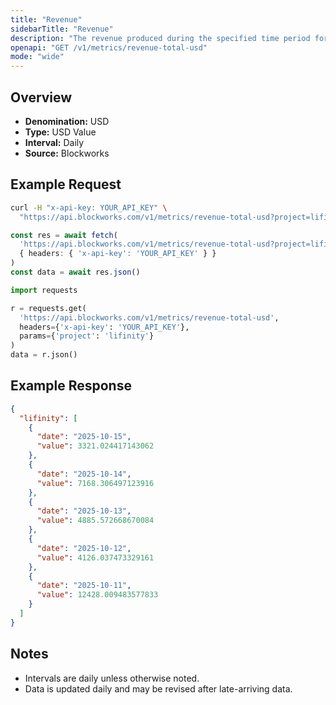 ```yaml
---
title: "Revenue"
sidebarTitle: "Revenue"
description: "The revenue produced during the specified time period for given project."
openapi: "GET /v1/metrics/revenue-total-usd"
mode: "wide"
---
```


## Overview

- **Denomination:** USD
- **Type:** USD Value
- **Interval:** Daily
- **Source:** Blockworks

## Example Request

<CodeGroup>

```bash cURL
curl -H "x-api-key: YOUR_API_KEY" \
  "https://api.blockworks.com/v1/metrics/revenue-total-usd?project=lifinity"
```

```typescript TypeScript
const res = await fetch(
  'https://api.blockworks.com/v1/metrics/revenue-total-usd?project=lifinity',
  { headers: { 'x-api-key': 'YOUR_API_KEY' } }
)
const data = await res.json()
```

```python Python
import requests

r = requests.get(
  'https://api.blockworks.com/v1/metrics/revenue-total-usd',
  headers={'x-api-key': 'YOUR_API_KEY'},
  params={'project': 'lifinity'}
)
data = r.json()
```

</CodeGroup>

## Example Response

```json
{
  "lifinity": [
    {
      "date": "2025-10-15",
      "value": 3321.024417143062
    },
    {
      "date": "2025-10-14",
      "value": 7168.306497123916
    },
    {
      "date": "2025-10-13",
      "value": 4885.572668670084
    },
    {
      "date": "2025-10-12",
      "value": 4126.037473329161
    },
    {
      "date": "2025-10-11",
      "value": 12428.009483577833
    }
  ]
}
```

## Notes
- Intervals are daily unless otherwise noted.
- Data is updated daily and may be revised after late-arriving data.